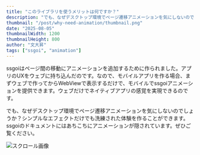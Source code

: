 ```yaml
---
title: "このライブラリを使うメリットは何ですか？"
description: "でも、なぜデスクトップ環境でページ遷移アニメーションを気にしないのでしょうか？シンプルなエフェクトだけでも洗練された体験を作ることができます。ssgoiのドキュメントにはあちこちにアニメーションが隠されています。ぜひご覧ください。"
thumbnail: "/post/why-need-animation/thumbnail.png"
date: "2025-08-05"
thumbnailWidth: 1200
thumbnailHeight: 800
author: "文大昇"
tags: ["ssgoi", "animation"]
---
```


ssgoiはページ間の移動にアニメーションを追加するために作られました。アプリのUXをウェブに持ち込んだのです。なので、モバイルアプリを作る場合、まずウェブで作ってからWebViewで表示するだけで、モバイルでssgoiアニメーションを提供できます。ウェブだけでネイティブアプリの感覚を実現できるのです。

でも、なぜデスクトップ環境でページ遷移アニメーションを気にしないのでしょうか？シンプルなエフェクトだけでも洗練された体験を作ることができます。ssgoiのドキュメントにはあちこちにアニメーションが隠されています。ぜひご覧ください。

![スクロール画像](/post/why-need-animation/scroll.gif)